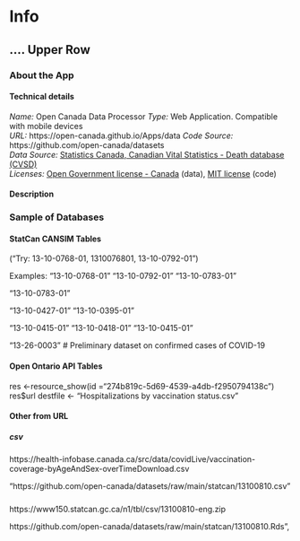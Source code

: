 


# Info {data-icon="fa-info-circle"}


## .... Upper Row {.tabset .tabset-fade }


<!-- title: "Open Canada Vital Statistics Tracker" -->
<!-- subtitle: "Open Source Tool for Visualizing Open Data" -->


### About the App




#### Technical details



*Name: * Open Canada Data Processor 
*Type: * Web Application. Compatible with mobile devices   
*URL:* https://open-canada.github.io/Apps/data
*Code Source:* https://github.com/open-canada/datasets    
*Data Source:* [Statistics Canada, Canadian Vital Statistics - Death database (CVSD)](https://www23.statcan.gc.ca/imdb/p2SV.pl?Function=getSurvey&SDDS=3233)   
*Licenses: * [Open Government license - Canada](http://open.canada.ca/en/open-government-licence-canada) (data), [MIT license](https://github.com/open-canada/vitals/blob/main/LICENSE) (code)


#### Description


### Sample of Databases

#### StatCan CANSIM Tables


("Try: 13-10-0768-01, 1310076801, 13-10-0792-01")

Examples: 
"13-10-0768-01"
"13-10-0792-01"
"13-10-0783-01"

"13-10-0783-01"

"13-10-0427-01"
"13-10-0395-01"

"13-10-0415-01"
"13-10-0418-01"
"13-10-0415-01"

"13-26-0003" # Preliminary dataset on confirmed cases of COVID-19



#### Open Ontario API Tables



res <-resource_show(id ="274b819c-5d69-4539-a4db-f2950794138c")
res$url
destfile <- "Hospitalizations by vaccination status.csv"

#### Other from URL

##### csv 

https://health-infobase.canada.ca/src/data/covidLive/vaccination-coverage-byAgeAndSex-overTimeDownload.csv 

"https://github.com/open-canada/datasets/raw/main/statcan/13100810.csv"


##### 

https://www150.statcan.gc.ca/n1/tbl/csv/13100810-eng.zip 

https://github.com/open-canada/datasets/raw/main/statcan/13100810.Rds", 



